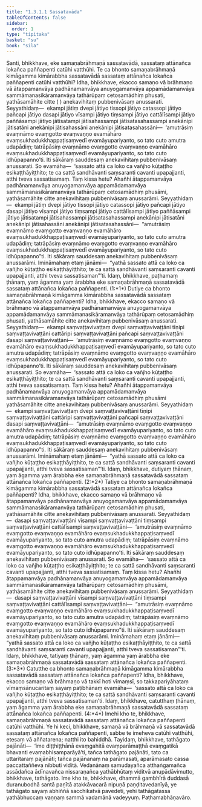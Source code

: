 ```yaml
---
title: "1.3.1.1 Sassatavāda"
tableOfContents: false
sidebar:
  order: 1
type: "tipitaka"
basket: "su"
book: "sila"
---
```



<DynamicBreadcrumb />

<Division number="30" book="sila">

<Paragraph number="59" book="sila">
Santi, bhikkhave, eke samaṇabrāhmaṇā sassatavādā, <Emphasis>sassataṃ attānañca lokañca</Emphasis> paññapenti catūhi vatthūhi. Te ca bhonto samaṇabrāhmaṇā kimāgamma kimārabbha sassatavādā sassataṃ attānañca lokañca paññapenti catūhi vatthūhi?
</Paragraph>

</Division>
<Division number="31" book="sila">

<Paragraph number="60" book="sila">
Idha, bhikkhave, ekacco samaṇo vā brāhmaṇo vā ātappamanvāya padhānamanvāya anuyogamanvāya appamādamanvāya sammāmanasikāramanvāya tathārūpaṃ cetosamādhiṃ phusati, yathāsamāhite citte ( ) anekavihitaṃ pubbenivāsaṃ anussarati. Seyyathidaṃ—  ekampi jātiṃ dvepi jātiyo tissopi jātiyo catassopi jātiyo pañcapi jātiyo dasapi jātiyo vīsampi jātiyo tiṃsampi jātiyo cattālīsampi jātiyo paññāsampi jātiyo jātisatampi jātisahassampi jātisatasahassampi anekānipi jātisatāni anekānipi jātisahassāni anekānipi jātisatasahassāni—  ‘amutrāsiṃ evaṃnāmo evaṃgotto evaṃvaṇṇo evamāhāro evaṃsukhadukkhappaṭisaṃvedī evamāyupariyanto, so tato cuto amutra udapādiṃ; tatrāpāsiṃ evaṃnāmo evaṃgotto evaṃvaṇṇo evamāhāro evaṃsukhadukkhappaṭisaṃvedī evamāyupariyanto, so tato cuto idhūpapanno’ti. Iti sākāraṃ sauddesaṃ <Emphasis>anekavihitaṃ pubbenivāsaṃ anussarati</Emphasis>.
</Paragraph>

<Paragraph number="61" book="sila">
So evamāha—  ‘sassato attā ca loko ca vañjho kūṭaṭṭho esikaṭṭhāyiṭṭhito; te ca sattā sandhāvanti saṃsaranti cavanti upapajjanti, atthi tveva sassatisamaṃ. Taṃ kissa hetu? Ahañhi ātappamanvāya padhānamanvāya anuyogamanvāya appamādamanvāya sammāmanasikāramanvāya tathārūpaṃ cetosamādhiṃ phusāmi, yathāsamāhite citte anekavihitaṃ pubbenivāsaṃ anussarāmi. Seyyathidaṃ—  ekampi jātiṃ dvepi jātiyo tissopi jātiyo catassopi jātiyo pañcapi jātiyo dasapi jātiyo vīsampi jātiyo tiṃsampi jātiyo cattālīsampi jātiyo paññāsampi jātiyo jātisatampi jātisahassampi jātisatasahassampi anekānipi jātisatāni anekānipi jātisahassāni anekānipi <Emphasis>jātisatasahassāni</Emphasis>—  “amutrāsiṃ evaṃnāmo evaṃgotto evaṃvaṇṇo evamāhāro evaṃsukhadukkhappaṭisaṃvedī evamāyupariyanto, so tato cuto amutra udapādiṃ; tatrāpāsiṃ evaṃnāmo evaṃgotto evaṃvaṇṇo evamāhāro evaṃsukhadukkhappaṭisaṃvedī evamāyupariyanto, so tato cuto idhūpapanno”ti. Iti sākāraṃ sauddesaṃ anekavihitaṃ pubbenivāsaṃ anussarāmi.
</Paragraph>

<Paragraph number="62" book="sila">
Imināmahaṃ etaṃ jānāmi—  “yathā sassato attā ca loko ca vañjho kūṭaṭṭho esikaṭṭhāyiṭṭhito; te ca sattā sandhāvanti saṃsaranti cavanti upapajjanti, atthi tveva sassatisaman”’ti. Idaṃ, bhikkhave, paṭhamaṃ ṭhānaṃ, yaṃ āgamma yaṃ ārabbha eke samaṇabrāhmaṇā sassatavādā sassataṃ attānañca lokañca paññapenti. (1:*1*)
</Paragraph>

</Division>
<Division number="32" book="sila">

<Paragraph number="63" book="sila">
Dutiye ca bhonto samaṇabrāhmaṇā kimāgamma kimārabbha sassatavādā sassataṃ attānañca lokañca paññapenti? Idha, bhikkhave, ekacco samaṇo vā brāhmaṇo vā ātappamanvāya padhānamanvāya anuyogamanvāya appamādamanvāya sammāmanasikāramanvāya tathārūpaṃ cetosamādhiṃ phusati, yathāsamāhite citte anekavihitaṃ pubbenivāsaṃ anussarati. Seyyathidaṃ—  ekampi saṃvaṭṭavivaṭṭaṃ dvepi saṃvaṭṭavivaṭṭāni tīṇipi saṃvaṭṭavivaṭṭāni cattāripi saṃvaṭṭavivaṭṭāni pañcapi saṃvaṭṭavivaṭṭāni dasapi saṃvaṭṭavivaṭṭāni—  ‘amutrāsiṃ evaṃnāmo evaṃgotto evaṃvaṇṇo evamāhāro evaṃsukhadukkhappaṭisaṃvedī evamāyupariyanto, so tato cuto amutra udapādiṃ; tatrāpāsiṃ evaṃnāmo evaṃgotto evaṃvaṇṇo evamāhāro evaṃsukhadukkhappaṭisaṃvedī evamāyupariyanto, so tato cuto idhūpapanno’ti. Iti sākāraṃ sauddesaṃ <Emphasis>anekavihitaṃ pubbenivāsaṃ anussarati</Emphasis>.
</Paragraph>

<Paragraph number="64" book="sila">
So evamāha—  ‘sassato attā ca loko ca vañjho kūṭaṭṭho esikaṭṭhāyiṭṭhito; te ca sattā sandhāvanti saṃsaranti cavanti upapajjanti, atthi tveva sassatisamaṃ. Taṃ kissa hetu? Ahañhi ātappamanvāya padhānamanvāya anuyogamanvāya appamādamanvāya sammāmanasikāramanvāya tathārūpaṃ cetosamādhiṃ phusāmi yathāsamāhite citte anekavihitaṃ pubbenivāsaṃ anussarāmi. Seyyathidaṃ—  ekampi saṃvaṭṭavivaṭṭaṃ dvepi saṃvaṭṭavivaṭṭāni tīṇipi saṃvaṭṭavivaṭṭāni cattāripi saṃvaṭṭavivaṭṭāni pañcapi saṃvaṭṭavivaṭṭāni <Emphasis>dasapi saṃvaṭṭavivaṭṭāni</Emphasis>—  “amutrāsiṃ evaṃnāmo evaṃgotto evaṃvaṇṇo evamāhāro evaṃsukhadukkhappaṭisaṃvedī evamāyupariyanto, so tato cuto amutra udapādiṃ; tatrāpāsiṃ evaṃnāmo evaṃgotto evaṃvaṇṇo evamāhāro evaṃsukhadukkhappaṭisaṃvedī evamāyupariyanto, so tato cuto idhūpapanno”ti. Iti sākāraṃ sauddesaṃ anekavihitaṃ pubbenivāsaṃ anussarāmi.
</Paragraph>

<Paragraph number="65" book="sila">
Imināmahaṃ etaṃ jānāmi—  “yathā sassato attā ca loko ca vañjho kūṭaṭṭho esikaṭṭhāyiṭṭhito, te ca sattā sandhāvanti saṃsaranti cavanti upapajjanti, atthi tveva sassatisaman”’ti. Idaṃ, bhikkhave, dutiyaṃ ṭhānaṃ, yaṃ āgamma yaṃ ārabbha eke samaṇabrāhmaṇā sassatavādā sassataṃ attānañca lokañca paññapenti. (2:*2*)
</Paragraph>

</Division>
<Division number="33" book="sila">

<Paragraph number="66" book="sila">
Tatiye ca bhonto samaṇabrāhmaṇā kimāgamma kimārabbha sassatavādā sassataṃ attānañca lokañca paññapenti? Idha, bhikkhave, ekacco samaṇo vā brāhmaṇo vā ātappamanvāya padhānamanvāya anuyogamanvāya appamādamanvāya sammāmanasikāramanvāya tathārūpaṃ cetosamādhiṃ phusati, yathāsamāhite citte anekavihitaṃ pubbenivāsaṃ anussarati. Seyyathidaṃ—  dasapi saṃvaṭṭavivaṭṭāni vīsampi saṃvaṭṭavivaṭṭāni tiṃsampi saṃvaṭṭavivaṭṭāni cattālīsampi saṃvaṭṭavivaṭṭāni—  ‘amutrāsiṃ evaṃnāmo evaṃgotto evaṃvaṇṇo evamāhāro evaṃsukhadukkhappaṭisaṃvedī evamāyupariyanto, so tato cuto amutra udapādiṃ; tatrāpāsiṃ evaṃnāmo evaṃgotto evaṃvaṇṇo evamāhāro evaṃsukhadukkhappaṭisaṃvedī evamāyupariyanto, so tato cuto idhūpapanno’ti. Iti sākāraṃ sauddesaṃ <Emphasis>anekavihitaṃ pubbenivāsaṃ anussarati</Emphasis>.
</Paragraph>

<Paragraph number="67" book="sila">
So evamāha—  ‘sassato attā ca loko ca vañjho kūṭaṭṭho esikaṭṭhāyiṭṭhito; te ca sattā sandhāvanti saṃsaranti cavanti upapajjanti, atthi tveva sassatisamaṃ. Taṃ kissa hetu? Ahañhi ātappamanvāya padhānamanvāya anuyogamanvāya appamādamanvāya sammāmanasikāramanvāya tathārūpaṃ cetosamādhiṃ phusāmi, yathāsamāhite citte anekavihitaṃ pubbenivāsaṃ anussarāmi. Seyyathidaṃ—  dasapi saṃvaṭṭavivaṭṭāni vīsampi saṃvaṭṭavivaṭṭāni tiṃsampi saṃvaṭṭavivaṭṭāni <Emphasis>cattālīsampi saṃvaṭṭavivaṭṭāni</Emphasis>—  “amutrāsiṃ evaṃnāmo evaṃgotto evaṃvaṇṇo evamāhāro evaṃsukhadukkhappaṭisaṃvedī evamāyupariyanto, so tato cuto amutra udapādiṃ; tatrāpāsiṃ evaṃnāmo evaṃgotto evaṃvaṇṇo evamāhāro evaṃsukhadukkhappaṭisaṃvedī evamāyupariyanto, so tato cuto idhūpapanno”ti. Iti sākāraṃ sauddesaṃ anekavihitaṃ pubbenivāsaṃ anussarāmi.
</Paragraph>

<Paragraph number="68" book="sila">
Imināmahaṃ etaṃ jānāmi—  “yathā sassato attā ca loko ca vañjho kūṭaṭṭho esikaṭṭhāyiṭṭhito, te ca sattā sandhāvanti saṃsaranti cavanti upapajjanti, atthi tveva sassatisaman”’ti. Idaṃ, bhikkhave, tatiyaṃ ṭhānaṃ, yaṃ āgamma yaṃ ārabbha eke samaṇabrāhmaṇā sassatavādā sassataṃ attānañca lokañca paññapenti. (3:*3*)
</Paragraph>

</Division>
<Division number="34" book="sila">

<Paragraph number="69" book="sila">
Catutthe ca bhonto samaṇabrāhmaṇā kimāgamma kimārabbha sassatavādā sassataṃ attānañca lokañca paññapenti? Idha, bhikkhave, ekacco samaṇo vā brāhmaṇo vā takkī hoti vīmaṃsī, so <Emphasis>takkapariyāhataṃ</Emphasis> vīmaṃsānucaritaṃ sayaṃ paṭibhānaṃ evamāha—  ‘sassato attā ca loko ca vañjho kūṭaṭṭho esikaṭṭhāyiṭṭhito; te ca sattā sandhāvanti saṃsaranti cavanti upapajjanti, atthi tveva sassatisaman’ti. Idaṃ, bhikkhave, catutthaṃ ṭhānaṃ, yaṃ āgamma yaṃ ārabbha eke samaṇabrāhmaṇā sassatavādā sassataṃ attānañca lokañca paññapenti. (4:*4*)
</Paragraph>

</Division>
<Division number="35" book="sila">

<Paragraph number="70" book="sila">
Imehi kho te, bhikkhave, samaṇabrāhmaṇā sassatavādā sassataṃ attānañca lokañca paññapenti catūhi vatthūhi. Ye hi keci, bhikkhave, samaṇā vā brāhmaṇā vā sassatavādā sassataṃ attānañca lokañca paññapenti, sabbe te imeheva catūhi vatthūhi, etesaṃ vā aññatarena; natthi ito bahiddhā.
</Paragraph>

</Division>
<Division number="36" book="sila">

<Paragraph number="71" book="sila">
Tayidaṃ, bhikkhave, tathāgato pajānāti—  ‘ime diṭṭhiṭṭhānā evaṃgahitā evaṃparāmaṭṭhā evaṃgatikā bhavanti evaṃabhisamparāyā’ti, tañca tathāgato pajānāti, tato ca uttaritaraṃ pajānāti; tañca pajānanaṃ na parāmasati, aparāmasato cassa paccattaññeva nibbuti viditā. Vedanānaṃ samudayañca atthaṅgamañca assādañca ādīnavañca nissaraṇañca yathābhūtaṃ viditvā anupādāvimutto, bhikkhave, tathāgato.
</Paragraph>

</Division>
<Division number="37" book="sila">

<Paragraph number="72" book="sila">
Ime kho te, bhikkhave, dhammā gambhīrā duddasā duranubodhā santā paṇītā atakkāvacarā nipuṇā paṇḍitavedanīyā, ye tathāgato sayaṃ abhiññā sacchikatvā pavedeti, yehi tathāgatassa yathābhuccaṃ vaṇṇaṃ sammā vadamānā vadeyyuṃ.

</Paragraph>
</Division>

<Paragraph number="73" type="center" book="sila">
Paṭhamabhāṇavāro.
</Paragraph>